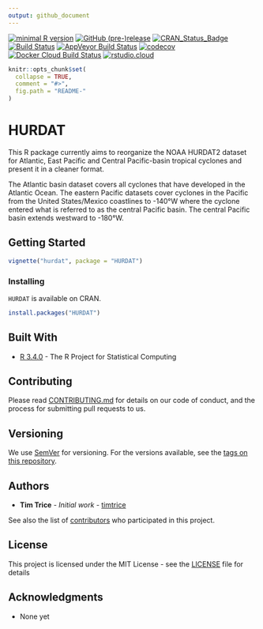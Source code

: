```yaml
---
output: github_document
---
```


[![minimal R version](https://img.shields.io/badge/R%3E%3D-3.5.3-6666ff.svg)](https://cran.r-project.org/) 
[![GitHub (pre-)release](https://img.shields.io/github/release/timtrice/HURDAT/all.svg)](https://github.com/timtrice/HURDAT/tags)
[![CRAN_Status_Badge](http://www.r-pkg.org/badges/version/HURDAT)](https://cran.r-project.org/package=HURDAT)
[![Build Status](https://img.shields.io/travis/timtrice/HURDAT/develop.svg)](https://travis-ci.org/timtrice/HURDAT)
[![AppVeyor Build Status](https://img.shields.io/appveyor/ci/timtrice/HURDAT/develop.svg)](https://ci.appveyor.com/project/timtrice/HURDAT)
[![codecov](https://codecov.io/gh/timtrice/HURDAT/branch/master/graph/badge.svg)](https://codecov.io/gh/timtrice/HURDAT) 
[![Docker Cloud Build Status](https://img.shields.io/docker/cloud/build/timtrice/hurdat.svg?style=popout)](https://cloud.docker.com/repository/docker/timtrice/hurdat)
[![rstudio.cloud](https://img.shields.io/badge/launch-rstudio.cloud-yellowgreen.svg)](https://rstudio.cloud/project/415701)


```r
knitr::opts_chunk$set(
  collapse = TRUE,
  comment = "#>",
  fig.path = "README-"
)
```

# HURDAT

This R package currently aims to reorganize the NOAA HURDAT2 dataset for Atlantic, East Pacific and Central Pacific-basin tropical cyclones and present it in a cleaner format.

The Atlantic basin dataset covers all cyclones that have developed in the Atlantic Ocean. The eastern Pacific datasets cover cyclones in the Pacific from the United States/Mexico coastlines to -140&deg;W where the cyclone entered what is referred to as the central Pacific basin. The central Pacific basin extends westward to -180&deg;W.

## Getting Started

```r
vignette("hurdat", package = "HURDAT")
```

### Installing

`HURDAT` is available on CRAN.

```r
install.packages("HURDAT")
```

## Built With

* [R 3.4.0](https://www.r-project.org/) - The R Project for Statistical Computing

## Contributing

Please read [CONTRIBUTING.md](https://github.com/timtrice/HURDAT/blob/master/.github/CONTRIBUTING.md) for details on our code of conduct, and the process for submitting pull requests to us.

## Versioning

We use [SemVer](http://semver.org/) for versioning. For the versions available, see the [tags on this repository](https://github.com/timtrice/HURDAT/tags). 

## Authors

* **Tim Trice** - *Initial work* - [timtrice](https://github.com/timtrice)

See also the list of [contributors](https://github.com/timtrice/HURDAT/contributors) who participated in this project.

## License

This project is licensed under the MIT License - see the [LICENSE](https://github.com/timtrice/HURDAT/blob/master/LICENSE.md) file for details

## Acknowledgments

* None yet
